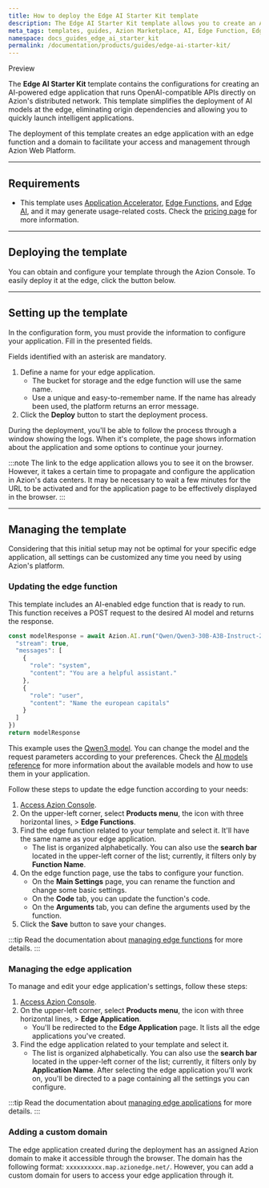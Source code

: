 ```yaml
---
title: How to deploy the Edge AI Starter Kit template
description: The Edge AI Starter Kit template allows you to create an AI-powered edge application running OpenAI-compatible APIs directly on Azion's distributed network. 
meta_tags: templates, guides, Azion Marketplace, AI, Edge Function, Edge Application
namespace: docs_guides_edge_ai_starter_kit
permalink: /documentation/products/guides/edge-ai-starter-kit/
---
```



<Tag severity="info" client:only="vue">
Preview
</Tag>

The **Edge AI Starter Kit** template contains the configurations for creating an AI-powered edge application that runs OpenAI-compatible APIs directly on Azion's distributed network. This template simplifies the deployment of AI models at the edge, eliminating origin dependencies and allowing you to quickly launch intelligent applications. 

The deployment of this template creates an edge application with an edge function and a domain to facilitate your access and management through Azion Web Platform.

---

## Requirements

- This template uses [Application Accelerator](/en/documentation/products/build/edge-application/application-accelerator/), [Edge Functions](/en/documentation/products/build/edge-application/edge-functions/), and [Edge AI](/en/documentation/products/ai/ai-inference/), and it may generate usage-related costs. Check the [pricing page](/en/documentation/products/pricing/) for more information.

---

## Deploying the template

You can obtain and configure your template through the Azion Console. To easily deploy it at the edge, click the button below.

<LinkButton
    label="Deploy"
    link="https://console.azion.com/create/starter-kit-edge-ai"
    icon="ai ai-azion"
    icon-pos="left"
  />

---

## Setting up the template

In the configuration form, you must provide the information to configure your application. Fill in the presented fields. 

Fields identified with an asterisk are mandatory.

1. Define a name for your edge application.
    - The bucket for storage and the edge function will use the same name.
    - Use a unique and easy-to-remember name. If the name has already been used, the platform returns an error message.
2. Click the **Deploy** button to start the deployment process.

During the deployment, you'll be able to follow the process through a window showing the logs. When it's complete, the page shows information about the application and some options to continue your journey.

:::note
The link to the edge application allows you to see it on the browser. However, it takes a certain time to propagate and configure the application in Azion's data centers. It may be necessary to wait a few minutes for the URL to be activated and for the application page to be effectively displayed in the browser.
:::

---

## Managing the template

Considering that this initial setup may not be optimal for your specific edge application, all settings can be customized any time you need by using Azion's platform.

### Updating the edge function

This template includes an AI-enabled edge function that is ready to run. This function receives a POST request to the desired AI model and returns the response.

```ts
const modelResponse = await Azion.AI.run("Qwen/Qwen3-30B-A3B-Instruct-2507-FP8", {
  "stream": true,
  "messages": [
    {
      "role": "system",
      "content": "You are a helpful assistant."
    },
    {
      "role": "user",
      "content": "Name the european capitals"
    }
  ]
})
return modelResponse
```

This example uses the [Qwen3 model](/en/documentation/products/ai/ai-inference/models/qwen3-30ba3b/). You can change the model and the request parameters according to your preferences. Check the [AI models reference](/en/documentation/products/ai/ai-inference/models/) for more information about the available models and how to use them in your application.

 Follow these steps to update the edge function according to your needs:

1. [Access Azion Console](https://console.azion.com).
2. On the upper-left corner, select **Products menu**, the icon with three horizontal lines, > **Edge Functions**.
3. Find the edge function related to your template and select it. It'll have the same name as your edge application.
    - The list is organized alphabetically. You can also use the **search bar** located in the upper-left corner of the list; currently, it filters only by **Function Name**.
4. On the edge function page, use the tabs to configure your function.
    - On the **Main Settings** page, you can rename the function and change some basic settings.
    - On the **Code** tab, you can update the function's code.
    - On the **Arguments** tab, you can define the arguments used by the function.
5. Click the **Save** button to save your changes.

:::tip
Read the documentation about [managing edge functions](/en/documentation/products/build/edge-application/edge-functions/) for more details.
:::

### Managing the edge application

To manage and edit your edge application's settings, follow these steps:

1. [Access Azion Console](https://console.azion.com).
2. On the upper-left corner, select **Products menu**, the icon with three horizontal lines, > **Edge Application**.
    - You'll be redirected to the **Edge Application** page. It lists all the edge applications you've created.
3. Find the edge application related to your template and select it.
    - The list is organized alphabetically. You can also use the **search bar** located in the upper-left corner of the list; currently, it filters only by **Application Name**.
After selecting the edge application you'll work on, you'll be directed to a page containing all the settings you can configure.

:::tip
Read the documentation about [managing edge applications](/en/documentation/products/build/edge-application/first-steps/) for more details.
:::

### Adding a custom domain

The edge application created during the deployment has an assigned Azion domain to make it accessible through the browser. The domain has the following format: `xxxxxxxxxx.map.azionedge.net/`. However, you can add a custom domain for users to access your edge application through it.


<LinkButton link="/en/documentation/products/guides/configure-a-domain/" label="Go to configuring a domain guide" severity="secondary" /> 
